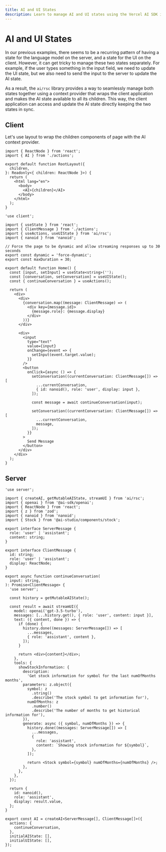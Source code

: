 ```yaml
---
title: AI and UI States
description: Learn to manage AI and UI states using the Vercel AI SDK in your Next.js application
---
```


# AI and UI States

In our previous examples, there seems to be a recurring pattern of having a state for the language model on the server, and a state for the UI on the client. However, it can get tricky to manage these two states separately. For example, if the user types something in the input field, we need to update the UI state, but we also need to send the input to the server to update the AI state.

As a result, the `ai/rsc` library provides a way to seamlessly manage both states together using a context provider that wraps the client application and makes the AI state available to all its children. This way, the client application can access and update the AI state directly keeping the two states in sync.

## Client

Let's use layout to wrap the children components of page with the AI context provider.

```tsx filename='app/layout.tsx'
import { ReactNode } from 'react';
import { AI } from './actions';

export default function RootLayout({
  children,
}: Readonly<{ children: ReactNode }>) {
  return (
    <html lang="en">
      <body>
        <AI>{children}</AI>
      </body>
    </html>
  );
}
```

```tsx filename='app/page.tsx'
'use client';

import { useState } from 'react';
import { ClientMessage } from './actions';
import { useActions, useUIState } from 'ai/rsc';
import { nanoid } from 'nanoid';

// Force the page to be dynamic and allow streaming responses up to 30 seconds
export const dynamic = 'force-dynamic';
export const maxDuration = 30;

export default function Home() {
  const [input, setInput] = useState<string>('');
  const [conversation, setConversation] = useUIState();
  const { continueConversation } = useActions();

  return (
    <div>
      <div>
        {conversation.map((message: ClientMessage) => (
          <div key={message.id}>
            {message.role}: {message.display}
          </div>
        ))}
      </div>

      <div>
        <input
          type="text"
          value={input}
          onChange={event => {
            setInput(event.target.value);
          }}
        />
        <button
          onClick={async () => {
            setConversation((currentConversation: ClientMessage[]) => [
              ...currentConversation,
              { id: nanoid(), role: 'user', display: input },
            ]);

            const message = await continueConversation(input);

            setConversation((currentConversation: ClientMessage[]) => [
              ...currentConversation,
              message,
            ]);
          }}
        >
          Send Message
        </button>
      </div>
    </div>
  );
}
```

## Server

```tsx filename='app/actions.tsx'
'use server';

import { createAI, getMutableAIState, streamUI } from 'ai/rsc';
import { openai } from '@ai-sdk/openai';
import { ReactNode } from 'react';
import { z } from 'zod';
import { nanoid } from 'nanoid';
import { Stock } from '@ai-studio/components/stock';

export interface ServerMessage {
  role: 'user' | 'assistant';
  content: string;
}

export interface ClientMessage {
  id: string;
  role: 'user' | 'assistant';
  display: ReactNode;
}

export async function continueConversation(
  input: string,
): Promise<ClientMessage> {
  'use server';

  const history = getMutableAIState();

  const result = await streamUI({
    model: openai('gpt-3.5-turbo'),
    messages: [...history.get(), { role: 'user', content: input }],
    text: ({ content, done }) => {
      if (done) {
        history.done((messages: ServerMessage[]) => [
          ...messages,
          { role: 'assistant', content },
        ]);
      }

      return <div>{content}</div>;
    },
    tools: {
      showStockInformation: {
        description:
          'Get stock information for symbol for the last numOfMonths months',
        parameters: z.object({
          symbol: z
            .string()
            .describe('The stock symbol to get information for'),
          numOfMonths: z
            .number()
            .describe('The number of months to get historical information for'),
        }),
        generate: async ({ symbol, numOfMonths }) => {
          history.done((messages: ServerMessage[]) => [
            ...messages,
            {
              role: 'assistant',
              content: `Showing stock information for ${symbol}`,
            },
          ]);

          return <Stock symbol={symbol} numOfMonths={numOfMonths} />;
        },
      },
    },
  });

  return {
    id: nanoid(),
    role: 'assistant',
    display: result.value,
  };
}

export const AI = createAI<ServerMessage[], ClientMessage[]>({
  actions: {
    continueConversation,
  },
  initialAIState: [],
  initialUIState: [],
});
```
